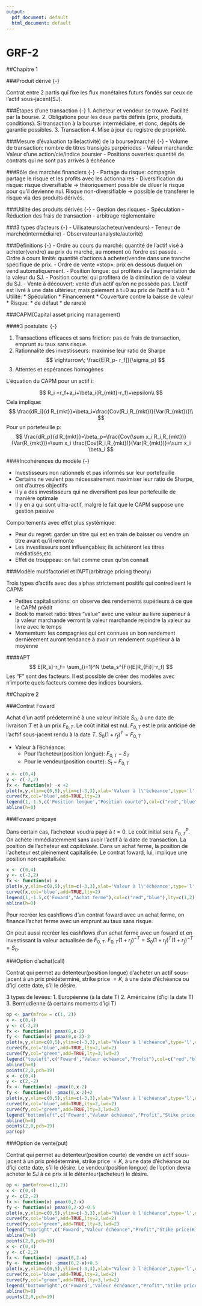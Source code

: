 ```yaml
---
output:
  pdf_document: default
  html_document: default
---
```

# GRF-2

##Chapitre 1

###Produit dérivé {-}

Contrat entre 2 partis qui fixe les flux monétaires futurs fondés sur ceux de l'actif sous-jacent(SJ).

###Étapes d'une transaction {-}
1. Acheteur et vendeur se trouve. Facilité par la bourse.
2. Obligations pour les deux partis définis (prix, produits, conditions). Si transaction à la bourse: intermédiaire, et donc, dépôts de garantie possibles.
3. Transaction
4. Mise à jour du registre de propriété.

###Mesure d'évaluation taille(activité) de la bourse(marché) {-}
- Volume de transaction: nombre de titres transigés parpériodes
- Valeur marchande: Valeur d'une action/cie/indice boursier
- Positions ouvertes: quantité de contrats qui ne sont pas arrivés à échéance

###Rôle des marchés financiers {-}
- Partage du risque: compagnie partage le risque et les profits avec les actionnaires
- Diversification du risque: risque diversifiable $\rightarrow$ théoriquement possible de diluer le risque pour qu'il devienne nul. Risque non-diversifiable $\rightarrow$ possible de transférer le risque via des produits dérivés.

###Utilité des produits dérivés {-}
- Gestion des risques
- Spéculation
- Réduction des frais de transaction
- arbitrage réglementaire

###3 types d'acteurs {-}
- Uilisateurs(acheteur/vendeurs)
- Teneur de marché(intermédiaire)
- Observateur(analyste/autorité)

###Définitions {-}
- Ordre au cours du marché: quantité de l'actif visé à acheter(vendre) au prix du marché, au moment où l'ordre est passée.
- Ordre à cours limité: quantité d'actions à acheter/vendre dans une tranche spécifique de prix.
- Ordre de vente «stop»: prix en dessous duquel on vend automatiquement.
- Position longue: qui profitera de l'augmentation de la valeur du SJ.
- Position courte: qui profitera de la diminution de la valeur du SJ.
- Vente à découvert: vente d'un actif qu'on ne possède pas. L'actif est livré à une date ultérieur, mais paiement à t=0 au prix de l'actif à t=0.
    * Utilité:
        * Spéculation
        * Financement
        * Couverture contre la baisse de valeur
    * Risque:
        * de défaut
        * de rareté
        
###CAPM(Capital asset pricing management)

####3 postulats: {-}

1. Transactions efficaces et sans friction: pas de frais de transaction, emprunt au taux sans risque.
2. Rationnalité des investisseurs: maximise leur ratio de Sharpe 
$$
\rightarrow\; \frac{E[R_p- r_f]}{\sigma_p}
$$
3. Attentes et espérances homogènes
    


L'équation du CAPM pour un actif $\mathrm{i}$:  

$$
R_i =r_f+a_i+\beta_i(R_{mkt}-r_f)+\epsilon\\  
$$
Cela implique:  
$$
\frac{dR_i}{d R_{mkt}}=\beta_i=\frac{Cov(R_i,R_{mkt})}{Var(R_{mkt})}\\    
$$
Pour un portefeuille p:  
$$
\frac{dR_p}{d R_{mkt}}=\beta_p=\frac{Cov(\sum x_i R_i,R_{mkt})}{Var(R_{mkt})}=\sum x_i \frac{Cov(R_i,R_{mkt})}{Var(R_{mkt})}=\sum x_i \beta_i
$$

####Incohérences du modèle {-}

- Investisseurs non rationnels et pas informés sur leur portefeuille
- Certains ne veulent pas nécessairement maximiser leur ratio de Sharpe, ont d'autres objectifs
- Il y a des investisseurs qui ne diversifient pas leur portefeuille de manière optimale
- Il y en a qui sont ultra-actif, malgré le fait que le CAPM suppose une gestion passive   


Comportements avec effet plus systémique:

- Peur du regret: garder un titre qui est en train de baisser ou vendre un titre avant qu'il remonte
- Les investisseurs sont influençables; ils achèteront les titres médiatisés,etc.
- Effet de trouppeau: on fait comme ceux qu'on connait


###Modèle multifactoriel et l'APT(arbitrage pricing theory)

Trois types d'actifs avec des alphas strictement positifs qui contredisent le CAPM:

- Petites capitalisations: on observe des rendements supérieurs à ce que le CAPM prédit
- Book to market ratio: titres "value" avec une valeur au livre supérieur à la valeur marchande verront la valeur marchande rejoindre la valeur au livre avec le temps
- Momemtum: les compagnies qui ont connues un bon rendement dernièrement auront tendance à avoir un rendement supérieur à la moyenne

####APT
$$
E[R_s]-r_f= \sum_{i=1}^N \beta_s^{Fi}(E[R_{Fi}]-r_f)
$$
Les "F" sont des facteurs. Il est possible de créer des modèles avec n'importe quels facteurs comme des indices boursiers.

##Chapitre 2

###Contrat Foward

Achat d'un actif prédeterminé à une valeur initiale $S_0$, à une date de livraison $T$ et à un prix $F_{0,T}$. Le coût initial est nul. $F_{0,T}$ est le prix anticipé de l'acftif sous-jacent rendu à la date $T$. $S_0(1+r_f)^T=F_{0,T}$  


- Valeur à l'échéance:
    - Pour l'acheteur(position longue): $F_{0,T} - S_T$
    - Pour le vendeur(position courte): $S_t - F_{0,T}$
    
```r
x <- c(0,4)
y <- c(-2,2)
fx <- function(x) -x +2
plot(x,y,xlim=c(0,5),ylim=c(-3,3),xlab='Valeur à l\'échéance',type='l',col='red',main="Contrat Foward")
curve(fx,col='blue',add=TRUE,lty=2)
legend(1,-1.5,c('Position longue',"Position courte"),col=c("red","blue"),lty=c(1,2))
abline(h=0)
```

###Foward prépayé

Dans certain cas, l'acheteur voudra payé à $t=0$. Le coût initial sera $F_{0,T}^P$. On achète immédiatemment sans avoir l'actif à la date de transaction. La position de l'acheteur est *capitalisée*. Dans un achat ferme, la position de l'acheteur est pleinement capitalisée. Le contrat foward, lui, implique une position non capitalisée.  

\begin{tabularx}{0.5\textwidth}{Xrr}
\toprule
Temps & Acheteur & Vendeur \\
\midrule
$t=0$ & $-F_{0,T}^P$ & $F_{0,T}^P$ \\
$t=T$ & $S_T$ & $-S_T$ \\
\bottomrule
\end{tabularx}

```r
x <- c(0,4)
y <- c(-2,2)
fx <- function(x) x 
plot(x,y,xlim=c(0,5),ylim=c(-3,3),xlab='Valeur à l\'échéance',type='l',col='red',main="Foward vs Achat ferme")
curve(fx,col='blue',add=TRUE,lty=2)
legend(1,-1.5,c('Foward',"Achat ferme"),col=c("red","blue"),lty=c(1,2))
abline(h=0)
```

Pour recréer les cashflows d'un contrat foward avec un achat ferme, on finance l'achat ferme avec un emprunt au taux sans risque.

\begin{tabular}{lrrr}
\toprule
Temps & Achat ferme & + Emprunt & = Foward \\
\midrule
$t=0$ & $-S_0$ & $S_0$ & $\varnothing$ \\
$t=T$ & $S_T$ & $F_{0,T}$ & $S_T - F_{0,T}$ \\
\bottomrule
\end{tabular}

On peut aussi recréer les cashflows d'un achat ferme avec un foward et en investissant la valeur actualisée de $F_{0,T}$. $F_{0,T}(1+r_f)^{-T}=S_0(1+r_f)^{T}(1+r_f)^{-T}=S_0$.

\begin{tabular}{lrrr}
\toprule
Temps & Dépot & + Foward & = Achat ferme \\
\midrule
$t=0$ & $-S_0$ & $\varnothing$ & $-S_0$ \\
$t=T$ & $F_{0,T}$ & $S_T - F_{0,T}$ & $S_T$ \\
\bottomrule
\end{tabular}

###Option d'achat(call)

Contrat qui permet au détenteur(position longue) d'acheter un actif sous-jacent à un prix prédéterminé, strike price $=K$, à une date d'échéance ou d'içi cette date, s'il le désire.

3 types de levées:
1. Européenne (à la date T)
2. Américaine (d'içi la date T)
3. Bermudienne (à certains moments d'içi T)


\begin{tabular}{lrr}
\toprule
\multicolumn{3}{c}{Profit} \\
\midrule
Actif SJ & Acheteur & Vendeur \\
\midrule
$S_T > K$ & $S_T - K - C(K,T)(1+r_f)^T$ & $K-S_T+C(K,T)(1+r_f)^T$\\
$S_T<K$ & $- C(K,T)(1+r_f)^T$ & $C(K,T)(1+r_f)^T$\\
\bottomrule
\end{tabular}

```r
op <- par(mfrow = c(1, 2))
x <- c(0,4)
y <- c(-2,2)
fx <- function(x) pmax(0,x-2) 
fy <- function(x) pmax(0,x-2)-2
plot(x,y,xlim=c(0,5),ylim=c(-3,3),xlab="Valeur à l'échéance",type='l',col='red',main="Option d'achat(long)",lwd=2)
curve(fx,col='blue',add=TRUE,lty=2,lwd=2)
curve(fy,col="green",add=TRUE,lty=3,lwd=2)
legend("topleft",c('Foward',"Valeur échéance","Profit"),col=c("red","blue","green"),lty=c(1,2,3),lwd=2)
abline(h=0)
points(2,0,pch=19)
x <- c(0,4)
y <- c(2,-2)
fx <- function(x) -pmax(0,x-2) 
fy <- function(x) -pmax(0,x-2)+2
plot(x,y,xlim=c(0,5),ylim=c(-3,3),xlab="Valeur à l'échéance",type='l',col='red',main="Option d'achat (courte)",lwd=2)
curve(fx,col='blue',add=TRUE,lty=2,lwd=2)
curve(fy,col="green",add=TRUE,lty=3,lwd=2)
legend("bottomleft",c('Foward',"Valeur échéance","Profit","Stike price(K)"),col=c("red","blue","green",1),lty=c(1,2,3,NA),pch=c(NA,NA,NA,19),lwd=2)
abline(h=0)
points(2,0,pch=19)
par(op)
```


\begin{tabularx}{0.5\textwidth}{Xr}
\toprule
\multicolumn{2}{c}{Valeur à l'échéance} \\
\midrule
Acheteur & $max(0;S_T-K)$ \\
&\\
Vendeur & $-max(0;S_T-K)$\\
\bottomrule
\end{tabularx}


###Option de vente(put)

Contrat qui permet au détenteur(position courte) de vendre un actif sous-jacent à un prix prédéterminé, strike price $=K$, à une date d'échéance ou d'içi cette date, s'il le désire. Le vendeur(position longue) de l'option devra acheter le SJ à ce prix si le détenteur(acheteur) le désire.

\begin{tabular}{ccc}
\toprule
\multicolumn{3}{c}{Option de vente} \\  
\midrule
Position & Profit & Valeur à l'échéance \\
\midrule
Acheteur & $max(0;K-S_T)-P(K,T)(1+r_f)^T$ & $max(0;K-S_T)$ \\
\\
Vendeur & $P(1+r_f)^T-max(0;K-S_T)$ & $-max(0;K-S_T)$\\
\bottomrule
\end{tabular}

```r
op <- par(mfrow=c(1,2))
x <- c(0,4)
y <- c(2,-2)
fx <- function(x) pmax(0,2-x) 
fy <- function(x) pmax(0,2-x)-0.5
plot(x,y,xlim=c(0,5),ylim=c(-3,3),xlab="Valeur à l'échéance",type='l',col='red',main="Option de vente (courte)",lwd=2)
curve(fx,col='blue',add=TRUE,lty=2,lwd=2)
curve(fy,col="green",add=TRUE,lty=3,lwd=2)
legend("topright",c('Foward',"Valeur échéance","Profit","Stike price(K)"),col=c("red","blue","green",1),lty=c(1,2,3,NA),pch=c(NA,NA,NA,19),lwd=2)
abline(h=0)
points(2,0,pch=19)
x <- c(0,4)
y <- c(-2,2)
fx <- function(x) -pmax(0,2-x) 
fy <- function(x) -pmax(0,2-x)+0.5
plot(x,y,xlim=c(0,5),ylim=c(-3,3),xlab="Valeur à l'échéance",type='l',col='red',main="Option de vente (long)",lwd=2)
curve(fx,col='blue',add=TRUE,lty=2,lwd=2)
curve(fy,col="green",add=TRUE,lty=3,lwd=2)
legend("bottomright",c('Foward',"Valeur échéance","Profit","Stike price(K)"),col=c("red","blue","green",1),lty=c(1,2,3,NA),pch=c(NA,NA,NA,19),lwd=2)
abline(h=0)
points(2,0,pch=19)
```












